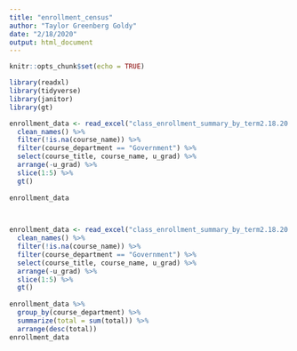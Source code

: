 ```yaml
---
title: "enrollment_census"
author: "Taylor Greenberg Goldy"
date: "2/18/2020"
output: html_document
---
```


```r
knitr::opts_chunk$set(echo = TRUE)

library(readxl)
library(tidyverse)
library(janitor)
library(gt)


```


```r
enrollment_data <- read_excel("class_enrollment_summary_by_term2.18.20.xlsx", skip = 3) %>%
  clean_names() %>%
  filter(!is.na(course_name)) %>%
  filter(course_department == "Government") %>%
  select(course_title, course_name, u_grad) %>%
  arrange(-u_grad) %>%
  slice(1:5) %>%
  gt()
  
enrollment_data

  
```


```r
enrollment_data <- read_excel("class_enrollment_summary_by_term2.18.20.xlsx", skip = 3) %>%
  clean_names() %>%
  filter(!is.na(course_name)) %>%
  filter(course_department == "Government") %>%
  select(course_title, course_name, u_grad) %>%
  arrange(-u_grad) %>%
  slice(1:5) %>%
  gt()
  
enrollment_data %>%
  group_by(course_department) %>%
  summarize(total = sum(total)) %>%
  arrange(desc(total))
enrollment_data
```
